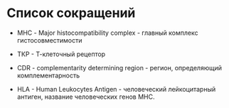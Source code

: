 # Список сокращений

-   МНС - Major histocompatibility complex - главный комплекс гистосовместимости

-   ТКР - Т-клеточный рецептор

-   CDR - complementarity determining region - регион, определяющий комплементарность

-   HLA - Human Leukocytes Antigen - человеческий лейкоцитарный антиген, название человеческих генов МНС.
